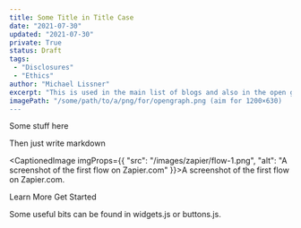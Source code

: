 ```yaml
---
title: Some Title in Title Case
date: "2021-07-30"
updated: "2021-07-30"
private: True
status: Draft
tags:
 - "Disclosures"
 - "Ethics"
author: "Michael Lissner"
excerpt: "This is used in the main list of blogs and also in the open graph previews."
imagePath: "/some/path/to/a/png/for/opengraph.png (aim for 1200×630)
---
```


<p class="lead">Some stuff here</p>

Then just write markdown

<CaptionedImage imgProps={{
  "src": "/images/zapier/flow-1.png",
  "alt": "A screenshot of the first flow on Zapier.com"
}}>A screenshot of the first flow on Zapier.com.</CaptionedImage>


<p className="text-center">
  <PurpleButton href="https://www.courtlistener.com/help/api/webhooks/" size="lg">Learn More</PurpleButton>
  <PurpleButton href="https://www.courtlistener.com/help/api/webhooks/getting-started/" size="lg">Get Started</PurpleButton>
</p>


Some useful bits can be found in widgets.js or buttons.js.